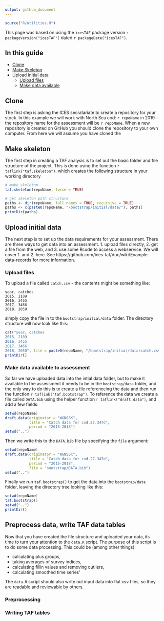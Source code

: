 ```yaml
---
output: github_document
---
```


```r
source("R/utilities.R")
```

This page was based on using the `icesTAF` package version ```r packageVersion("icesTAF")```
dated ```r packageDate("icesTAF")```.

## In this guide

* [Clone](#clone)
* [Make Skeleton](#make-skeleton)
* [Upload initial data](#upload-initial-data)
  - [Upload files](#upload-files)
  - [Make data available](#make-data-available-to-assessment)

## Clone

The first step is asking the ICES secratariate to create a repository for your stock.  In this example we will
work with North Sea cod: `r repoName` in 2019 - the repository name for the assessment will be 
`r repoName`.  When a new repository is created on GitHub you should clone the repository to your
own computer.  From here we will assume you have cloned the

## Make skeleton

The first step in creating a TAF analysis is to set out the basic folder and file structure of the project.
This is done using the function `r taflink("taf.skeleton")`.
which creates the following structure in your working directory

```r
# make skeleton
taf.skeleton(repoName, force = TRUE)

# get skeleton path structure
paths <- dir(repoName, full.names = TRUE, recursive = TRUE)
paths <- c(paste0(repoName, "/bootstrap/initial/data/"), paths)
printDir(paths)
```


## Upload initial data

The next step is to set up the data requirements for your assessment.  There are 
three ways to get data into an assessment. 1. upload files directly, 2. get a 
file from the web, and 3. use some Rcode to access a webservice.  We will cover 
1. and 2. here.  See https://github.com/ices-taf/doc/wiki/Example-data-records
for more information.

### Upload files

To upload a file called `catch.csv` - the contents might be something like:
```
year, catches
2015, 2109
2016, 3455
2017, 3466
2018, 2050
```

simply copy the file in to the `bootstrap/initial/data` folder.  The directory structure will now look like this:

```r
cat("year, catches
2015, 2109
2016, 3455
2017, 3466
2018, 2050", file = paste0(repoName, "/bootstrap/initial/data/catch.csv"))
printDir()
```

### Make data available to assessment

So far we have uploaded data into the intial data folder, but to make it available to the assessment
it needs to be in the `bootstrap/data` folder, and the only way to do this is 
to create a file referenceing the data and then run the function 
`r taflink("taf.bootstrap")`. To reference the data we create a file called 
`DATA.bib` using the helper function `r taflink("draft.data")`, and add a few
fields:

```r
setwd(repoName)
draft.data(originator = "WGNSSK", 
           title = "Catch data for cod.27.347d", 
           period = "2015-2018")
setwd("..")
```

Then we write this to the `DATA.bib` file by specifying the `file` argument:
```r
setwd(repoName)
draft.data(originator = "WGNSSK", 
           title = "Catch data for cod.27.347d", 
           period = "2015-2018",
           file = "bootstrap/DATA.bib")
setwd("..")
```

Finally we run `taf.bootstrap()` to get the data into the `bootstrap/data` folder, leaving the directory tree
looking like this:
```r
setwd(repoName)
taf.bootstrap()
setwd("..")
printDir()
```

## Preprocess data, write TAF data tables

Now that you have created the file structure and uploaded your data, its time to turn your attention to the `data.R` script. The  purpose of this script is to do some data
processing. This could be (among other things):

* calculating plus groups,
* taking averages of survey indices,
* calculating fillin values and removing outliers,
* calculating smoothed time series'

The `data.R` script should also write out input data into flat csv files, so they are readable and reviewable by others.

### Preprocessing

### Writing TAF tables
